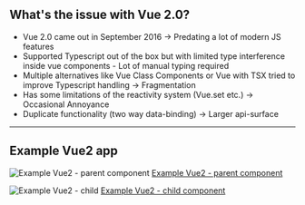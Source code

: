 <!-- section-title: Intro -->
## What's the issue with Vue 2.0?
- Vue 2.0 came out in September 2016 -> Predating a lot of modern JS features
- Supported Typescript out of the box but with limited type interference inside vue components - Lot of manual typing required
- Multiple alternatives like Vue Class Components or Vue with TSX tried to improve Typescript handling -> Fragmentation
- Has some limitations of the reactivity system (Vue.set etc.) -> Occasional Annoyance
- Duplicate functionality (two way data-binding) -> Larger api-surface

---

## Example Vue2 app

<!-- block-start: grid -->
<!-- block-start: column -->
<!-- classes: grid -->
![Example Vue2 - parent component](../../code/examples/vue2-issues-1/screenshot.png)
[Example Vue2 - parent component](http://127.0.0.1:8085/examples/vue2-issues-1)

<!-- block-end -->
<!-- block-start: column -->
![Example Vue2 - child](../../code/examples/vue2-issues-1/screenshot2.png)
[Example Vue2 - child component](http://127.0.0.1:8085/examples/vue2-issues-1)

<!-- block-end -->
<!-- block-end -->

<!-- ---

## Motivation for Vue 3.0
- Much better Typescript integration
- Remove Vue2 reactivity issues
- Unify and extend data binding (v-model vs .sync, multiple v-models)
- Simplify code reuse (composable functions)
- Allow modern JS-features (arrow functions etc.) -->
